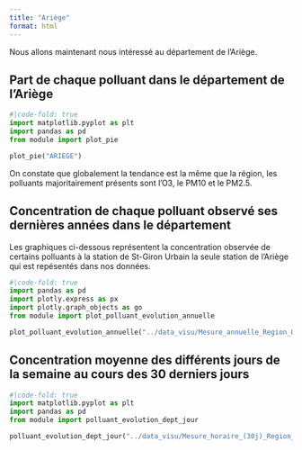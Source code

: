 ```yaml
---
title: "Ariège"
format: html
---
```


Nous allons maintenant nous intéressé au département de l'Ariège.

## Part de chaque polluant dans le département de l'Ariège

```python
#|code-fold: true
import matplotlib.pyplot as plt
import pandas as pd
from module import plot_pie

plot_pie("ARIEGE")
```

On constate que globalement la tendance est la même que la région, les polluants majoritairement présents sont l'O3, le PM10 et le PM2.5.

## Concentration de chaque polluant observé ses dernières années dans le département
Les graphiques ci-dessous représentent la concentration observée de certains polluants à la station de St-Giron Urbain la seule station de l'Ariège qui est repésentés dans nos données.
```python
#|code-fold: true
import pandas as pd
import plotly.express as px
import plotly.graph_objects as go
from module import plot_polluant_evolution_annuelle

plot_polluant_evolution_annuelle("../data_visu/Mesure_annuelle_Region_Occitanie_Polluants_Principaux.csv","ARIEGE",['NO2', 'PM2.5', 'PM10', 'NO','O3'])
```

## Concentration moyenne des différents jours de la semaine au cours des 30 derniers jours

```python
#|code-fold: true
import matplotlib.pyplot as plt
import pandas as pd
from module import polluant_evolution_dept_jour

polluant_evolution_dept_jour("../data_visu/Mesure_horaire_(30j)_Region_Occitanie_Polluants_Reglementaires.csv",['NO2', 'PM2.5', 'PM10', 'NO','O3'],"ARIEGE")
```